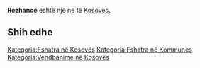 {{Fshat në 
 | Emri                = Rezhancë
 | EmriAlt                = 
 | NAME_SHORT_FORM=      
 | NAME_GENERIC=      
 | NAME_SORT_NAME_RO=      REZHANCE
 | FULL_NAME_RO = Rezhancë
 | FULL_NAME_ND_RO=Rezhance
 | SORT_NAME_RG=REZHANCE
 | FULL_NAME_RG=Rezhancë
 | FULL_NAME_ND_RG=Rezhance
 | SRP_NAME_SHORT_FORM=      
 | SRP_NAME_GENERIC=      
 | SRP_NAME_SORT_NAME_RO=      
 | SRP_FULL_NAME_RO = 
 | SRP_FULL_NAME_ND_RO=
 | SRP_SORT_NAME_RG=
 | SRP_FULL_NAME_RG=
 | SRP_FULL_NAME_ND_RG=
 | Emri (Rasa dhanore) = 
 | Figura              = 
 | Shteti              = Kosovo
 | Komuna              = 
 | Kodi postar         = 
 | Sipërfaqja          = 

 | Popullsia           = 

 | Regj. i popullsisë  = 
 | Dend. e popullsisë  = 
 | Faqja zyrtare       = 
 <!--- Koordinatat ----> 
 | Gjerësia            = 42.146667
 | Gjatësia            = 21.257222
 | Lartësia            = 
}}
'''Rezhancë''' është një [[]] në [[]] të [[Kosovës]].

<!-- == Gjeografia == -->
<!-- == Historia == -->
<!-- == Demografia == -->
== Shih edhe ==
{{Komuna }}
{{Kosovo-Administrata-Cung}}

[[Kategoria:Fshatra në Kosovës]]
[[Kategoria:Fshatra në Kommunes ]]
[[Kategoria:Vendbanime në Kosovës]]